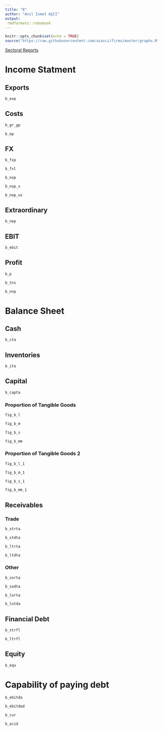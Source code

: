 ```yaml
---
title: "B"
author: "Anıl İsmet AŞCI"
output:
 rmdformats::robobook
---
```


```r
knitr::opts_chunk$set(echo = TRUE)
source("https://raw.githubusercontent.com/aiasci/firms/master/graphs.R")
```


<div><a href="https://aiasci.github.io/firms/sectoral.html">Sectoral Reports </a> </div>

# Income Statment

## Exports

```r
b_exp
```


## Costs

```r
b_gr_gp
```

```r
b_op
```


## FX

```r
b_fxp
```


```r
b_fxl
```


```r
b_nop
```

```r
b_nop_s
```

```r
b_nop_us
```


## Extraordinary

```r
b_nep
```


## EBIT

```r
b_ebit
```

## Profit

```r
b_p
```

```r
b_tns
```

```r
b_nnp
```


# Balance Sheet

## Cash

```r
b_cta
```

## Inventories

```r
b_ita
```

## Capital

```r
b_capta
```

### Proportion of Tangible Goods

```r
fig_b_l
```

```r
fig_b_m
```

```r
fig_b_s
```

```r
fig_b_mm
```

### Proportion of Tangible Goods 2

```r
fig_b_l_1
```

```r
fig_b_m_1
```

```r
fig_b_s_1
```

```r
fig_b_mm_1
```


## Receivables

### Trade

```r
b_strta
```

```r
b_stdta
```

```r
b_ltrta
```

```r
b_ltdta
```

### Other


```r
b_sorta
```

```r
b_sodta
```

```r
b_lorta
```

```r
b_lotda
```

## Financial Debt


```r
b_strfl
```

```r
b_ltrfl
```

## Equity


```r
b_equ
```

# Capability of paying debt


```r
b_ebitda
```

```r
b_ebitdad
```

```r
b_cur
```

```r
b_acid
```

